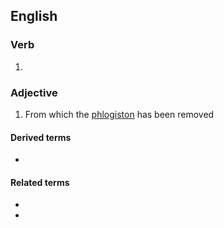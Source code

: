 ==English==

===Verb===
{{head|en|verb form}}

# {{en-past of|dephlogisticate}}

===Adjective===
{{en-adj}}

# {{lb|en|obsolete|chemistry}} From which the [[phlogiston]] has been removed

====Derived terms====
* {{l|en|dephlogisticated air}}

====Related terms====
* {{l|en|dephlogisticate}}
* {{l|en|phlogisticated}}